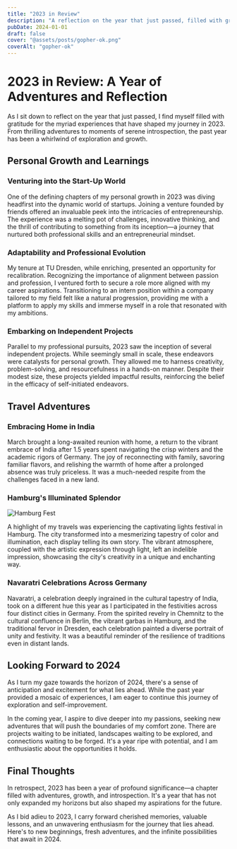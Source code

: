 ```yaml
---
title: "2023 in Review"
description: "A reflection on the year that just passed, filled with gratitude for the myriad experiences that have shaped my journey in 2023."
pubDate: 2024-01-01
draft: false
cover: "@assets/posts/gopher-ok.png"
coverAlt: "gopher-ok"
---
```


# 2023 in Review: A Year of Adventures and Reflection

As I sit down to reflect on the year that just passed, I find myself
filled with gratitude for the myriad experiences that have shaped my journey in 2023.
From thrilling adventures to moments of serene introspection, the past year has been a whirlwind of
exploration and growth.

## Personal Growth and Learnings

### Venturing into the Start-Up World
One of the defining chapters of my personal growth in 2023 was diving headfirst into the dynamic world of startups. Joining a venture 
founded by friends offered an invaluable peek into the intricacies of entrepreneurship. The experience was a melting pot of challenges, 
innovative thinking, and the thrill of contributing to something from its inception—a journey that nurtured both professional skills and an 
entrepreneurial mindset.

### Adaptability and Professional Evolution
My tenure at TU Dresden, while enriching, presented an opportunity for recalibration. Recognizing the importance of alignment between 
passion and profession, I ventured forth to secure a role more aligned with my career aspirations. Transitioning to an intern position within 
a company tailored to my field felt like a natural progression, providing me with a platform to apply my skills and immerse myself in a role 
that resonated with my ambitions.

### Embarking on Independent Projects
Parallel to my professional pursuits, 2023 saw the inception of several independent projects. While seemingly small in scale, these 
endeavors were catalysts for personal growth. They allowed me to harness creativity, problem-solving, and resourcefulness in a hands-on manner. 
Despite their modest size, these projects yielded impactful results, reinforcing the belief in the efficacy of self-initiated endeavors.

## Travel Adventures

### Embracing Home in India
March brought a long-awaited reunion with home, a return to the vibrant embrace of India after 1.5 
years spent navigating the crisp winters and the academic rigors of Germany. The joy of reconnecting with family, savoring 
familiar flavors, and relishing the warmth of home after a prolonged absence was truly priceless. It was a much-needed respite 
from the challenges faced in a new land.

### Hamburg's Illuminated Splendor

![Hamburg Fest](@assets/posts/hamburg.jpg)

A highlight of my travels was experiencing the captivating lights festival in Hamburg. The city transformed into a mesmerizing 
tapestry of color and illumination, each display telling its own story. The vibrant atmosphere, coupled with the artistic expression through 
light, left an indelible impression, showcasing the city's creativity in a unique and enchanting way.

### Navaratri Celebrations Across Germany
Navaratri, a celebration deeply ingrained in the cultural tapestry of India, took on a different hue this year as I participated 
in the festivities across four distinct cities in Germany. From the spirited revelry in Chemnitz to the cultural confluence in Berlin, the 
vibrant garbas in Hamburg, and the traditional fervor in Dresden, each celebration painted a diverse portrait of unity and festivity. 
It was a beautiful reminder of the resilience of traditions even in distant lands.

## Looking Forward to 2024

As I turn my gaze towards the horizon of 2024, there's a sense of anticipation and excitement for what lies ahead. While the past year
provided a mosaic of experiences, I am eager to continue this journey of exploration and self-improvement.

In the coming year, I aspire to dive deeper into my passions, seeking new adventures that will push the boundaries of my comfort zone.
There are projects waiting to be initiated, landscapes waiting to be explored, and connections waiting to be forged. It's a year ripe with 
potential, and I am enthusiastic about the opportunities it holds.

## Final Thoughts

In retrospect, 2023 has been a year of profound significance—a chapter filled with adventures, growth, and introspection. It's a year
that has not only expanded my horizons but also shaped my aspirations for the future.

As I bid adieu to 2023, I carry forward cherished memories, valuable lessons, and an unwavering enthusiasm for the journey that lies
ahead. Here's to new beginnings, fresh adventures, and the infinite possibilities that await in 2024.
